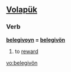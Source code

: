 == [[Volapük]] ==
=== Verb === 
'''[[belegivoyn]] = [[belegivön]]''' 

# to [[reward]]

[[vo:belegivön]]